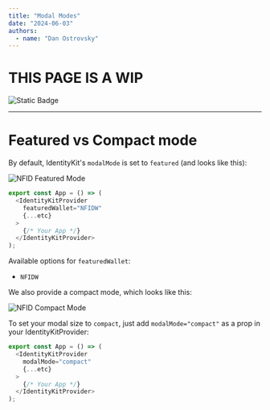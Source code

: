 ```yaml
---
title: "Modal Modes"
date: "2024-06-03"
authors:
  - name: "Dan Ostrovsky"
---
```


# THIS PAGE IS A WIP

![Static Badge](https://img.shields.io/badge/status-wip-red)

---

# Featured vs Compact mode

By default, IdentityKit's `modalMode` is set to `featured` (and looks like this):

![NFID Featured Mode](../../../docs/public/img/featured-mode-light.png)

```typescript
export const App = () => (
  <IdentityKitProvider
    featuredWallet="NFIDW"
    {...etc}
  >
    {/* Your App */}
  </IdentityKitProvider>
);
```

Available options for `featuredWallet`:

- `NFIDW`

We also provide a compact mode, which looks like this:

![NFID Compact Mode](../../../docs/public/img/compact-mode-light.png)

To set your modal size to `compact`, just add `modalMode="compact"` as a prop in your
IdentityKitProvider:

```typescript
export const App = () => (
  <IdentityKitProvider
    modalMode="compact"
    {...etc}
  >
    {/* Your App */}
  </IdentityKitProvider>
);
```
